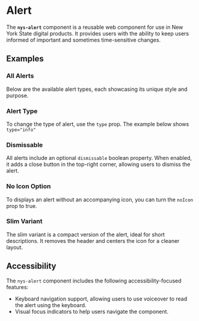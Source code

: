 
<Meta of={NysAlertStories} title="Components/Alert/Documentation" />

# Alert

The **`nys-alert`** component is a reusable web component for use in New York State digital products. It provides users with the ability to keep users informed of important and sometimes time-sensitive changes.

## Examples

### All Alerts
Below are the available alert types, each showcasing its unique style and purpose.
<Canvas of={NysAlertStories.AllAlerts} />

### Alert Type
To change the type of alert, use the `type` prop. The example below shows `type="info"`
<Canvas of={NysAlertStories.AlertType} />

### Dismissable
All alerts include an optional `dismissable` boolean property. When enabled, it adds a close button in the top-right corner, allowing users to dismiss the alert.
<Canvas of={NysAlertStories.Dismissable} />

### No Icon Option
To displays an alert without an accompanying icon, you can turn the `noIcon` prop to true.
<Canvas of={NysAlertStories.NoIcon} />

### Slim Variant
The slim variant is a compact version of the alert, ideal for short descriptions. It removes the header and centers the icon for a cleaner layout.
<Canvas of={NysAlertStories.Slim} />

## Accessibility

The `nys-alert` component includes the following accessibility-focused features:

- Keyboard navigation support, allowing users to use voiceover to read the alert using the keyboard.
- Visual focus indicators to help users navigate the component.